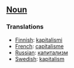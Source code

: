 ==[[Noun]]==

===Translations===
*[[Finnish]]: [[kapitalismi]]
*[[French]]: [[capitalisme]]
*[[Russian]]: [[капитализм]]
*[[Swedish]]: [[kapitalism]]